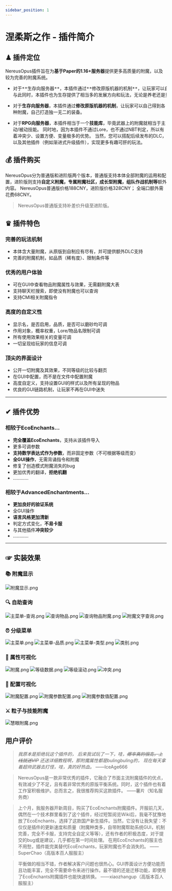 ```yaml
---
sidebar_position: 1
---
```


# 涅柔斯之作 - 插件简介

## ♟ 插件定位
NereusOpus插件旨在为**基于Paper的1.16+服务器**提供更多高质量的附魔，以及较为完善的附魔系统。
- <pre>对于**生存向服务器**，本插件通过**修改原版机器的机制**，让玩家可以自己得到各种附魔，自己打造独一无二的装备。{'\n'}
  与此同时，本插件也为生存提供了相当多的发展方向和玩法，无论是养老还是竞技，都有数不胜数的附魔可供选择。
  </pre>
- 对于**生存向服务器**，本插件通过**修改原版机器的机制**，让玩家可以自己得到各种附魔，自己打造独一无二的装备。


- 对于**RPG向服务器**，本插件相当于一个**技能库**，毕竟武器上的附魔就相当于主动/被动技能。
  同时地，因为本插件不通过Lore，也不通过NBT判定，所以有着冲突少、设置方便、变量极多的优势。
  当然，您可以搭配后续发布的DLC，以及其他插件（例如渐进式升级插件），实现更多有趣可肝的玩法。

## 💰 插件购买

NereusOpus分为普通版和进阶版两个版本，普通版支持本体全部附魔的运用和配置，进阶版则支持**自定义附魔，专属附魔社区，成长型附魔，组队作战机制等**额外内容。
NereusOpus普通版价格188CNY，进阶版价格328CNY；
全端口额外需花费68CNY。
> NereusOpus普通版支持补差价升级至进阶版。

## ♛ 插件特色
### 完善的玩法机制
- 本体含大量附魔，从原版到自制应有尽有，并可提供额外DLC支持
- 完善的附魔机制，如品质（稀有度）、限制条件等
### 优秀的用户体验
- 可在GUI中查看物品附魔属性与效果，无需翻附魔大表
- 支持聊天栏搜索，即使没有附魔也可以查询
- 支持CMI相关附魔指令
### 高度的自定义性
- 显示名，是否启用，品质，是否可以磨砂均可调
- 作用对象，概率权重，Lore/物品名限制可调
- 所有使用效果相关的变量可调
- 一切呈现给玩家的信息可调
### 顶尖的界面设计
- 公开一切附魔及其效果，不同等级的比较与翻页
- 在GUI中配置，而不是在文件中配置附魔
- 高度自定义，支持设置GUI的样式以及所有呈现的物品
- 优良的GUI链路机制，让玩家不再在GUI中迷失
---
## ✔ 插件优势
### 相较于EcoEnchants...

- **完全覆盖EcoEnchants**，支持从该插件导入
- 更多可调参数
- **支持数学表达式作为参数**，而非固定参数（不可根据等级而变）
- **全GUI操作**，无需背诵指令和附魔
- 修复了创造模式附魔消失的bug
- 更加优秀的翻译，**拒绝机翻**
- ............



### 相较于AdvancedEnchantments...
- **更加良好的验证系统**
- 全GUI操作
- **语言风格更加清新**
- 判定方式变化，**不易卡服**
- 与其他插件**冲突较少**
- ............
---
## ☞ 实装效果
### 📚 附魔显示
![附魔显示.png](/nereusopus/简介/附魔显示.png)
### 🔍 自助查询
![主菜单-查询.png](/nereusopus/简介/主菜单-查询.png)
![查询物品.png](/nereusopus/简介/查询物品.png)
![查询物品附魔.png](/nereusopus/简介/查询物品附魔.png)
![附魔文字查询.png](/nereusopus/简介/附魔文字查询.png)
### ⏰ 分级菜单
![主菜单.png](/nereusopus/简介/主菜单.png)
![主菜单-品质.png](/nereusopus/简介/主菜单-品质.png)
![主菜单-类型.png](/nereusopus/简介/主菜单-类型.png)
![类别.png](/nereusopus/简介/类别.png)
### 📁 属性可视化
![附魔.png](/nereusopus/简介/附魔.png)
![等级数据.png](/nereusopus/简介/等级数据.png)
![等级滚动.png](/nereusopus/简介/等级滚动.png)
![冲突.png](/nereusopus/简介/冲突.png)
### 🔧 配置可视化
![附魔配置.png](/nereusopus/简介/附魔配置.png)
![附魔参数配置.png](/nereusopus/简介/附魔参数配置.png)
![附魔参数值配置.png](/nereusopus/简介/附魔参数值配置.png)
### ⚔️ 粒子与技能附魔
![慧眼附魔.png](/nereusopus/简介/慧眼附魔.png)

## 用户评价
> *我原本是拒绝玩这个插件的，
后来我试玩了一下，哇，~~爆率真的很高，上线就送VIP~~
还送详细教程啊，那附魔属性都是bulingbuling的，
现在每天拿着超帅武器去打怪，哇，真的好热血。*
——IceAge666

> NereusOpus是一款非常优秀的插件，它融合了市面主流附魔插件的优点，有效减少了不足，且有着非常优秀的原版平衡系统。同时，这个插件也有着工作室积极维护。总而言之，我很推荐购买这款插件。
> ——薯片（知名服务商）

> 上个月，我服务器开新周目，购买了EcoEnchants附魔插件。开服前几天，偶然在一个技术群里看到了这个插件，经过短暂阅览Wiki后，我毫不犹豫地放了EcoEnchants，选择了这款国产新生插件。当然，它没有让我失望：不仅仅是插件的更新速度和质量（附魔种类多，自带附魔帮助系统GUI，机制完善，完全不卡服，支持完全自定义等等），还有作者的积极态度，对于提交的bug或是建议，几乎都在第一时间处理。
> 在用EcoEnchants的服主也不用愁，插件能完美替代EcoEnchants，玩家附魔也不会消失的。
> ——SuperChao（高版本百人服服主）

> 平衡做的相当不错，作者解决客户问题也很热心。GUI界面设计方便功能而且功能丰富，完全不需要命令来进行操作。最不错的还是迁移功能，即使用了EcoEnchants附魔插件也能快速转换。
> ——xiaozhangup（高版本百人服服主）